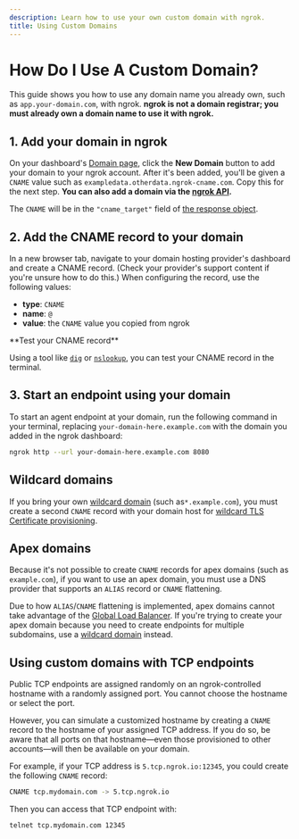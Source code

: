 ```yaml
---
description: Learn how to use your own custom domain with ngrok.
title: Using Custom Domains
---
```

# How Do I Use A Custom Domain?

This guide shows you how to use any domain name you already own, such as `app.your-domain.com`, with ngrok.
<Note>
**ngrok is not a domain registrar; you must already own a domain name to use it with ngrok.**
</Note>

## 1. Add your domain in ngrok

On your dashboard's [Domain page](https://dashboard.ngrok.com/domains), click the **New Domain** button to add your domain to your ngrok account.
After it's been added, you'll be given a `CNAME` value such as `exampledata.otherdata.ngrok-cname.com`.
Copy this for the next step.
<Info>
**You can also add a domain via the [ngrok API](/api/resources/reserved-domains/#request).**


The `CNAME` will be in the `"cname_target"` field of [the response object](/api/resources/reserved-domains/#response).
</Info>

## 2. Add the CNAME record to your domain

In a new browser tab, navigate to your domain hosting provider's dashboard and create a CNAME record.
(Check your provider's support content if you're unsure how to do this.)
When configuring the record, use the following values:

- **type**: `CNAME`
- **name**: `@`
- **value**: the `CNAME` value you copied from ngrok
<Tip>
**Test your CNAME record**


Using a tool like [`dig`](https://www.digwebinterface.com/) or [`nslookup`](https://www.nslookup.io/), you can test your CNAME record in the terminal.
</Tip>

## 3. Start an endpoint using your domain

To start an agent endpoint at your domain, run the following command in your terminal, replacing `your-domain-here.example.com` with the domain you added in the ngrok dashboard:

```bash
ngrok http --url your-domain-here.example.com 8080
```

## Wildcard domains

If you bring your own [wildcard domain](/universal-gateway/domains#wildcard-domains) (such as`*.example.com`), you must create a second `CNAME` record with your domain host for [wildcard TLS Certificate provisioning](/universal-gateway/tls-certificates/#wildcard-domains).

## Apex domains

Because it's not possible to create `CNAME` records for apex domains (such as `example.com`), if you want to use an apex domain, you must use a DNS provider that supports an `ALIAS` record or `CNAME` flattening.

Due to how `ALIAS`/`CNAME` flattening is implemented, apex domains cannot take advantage of the [Global Load Balancer](/universal-gateway/global-load-balancer/).
If you're trying to create your apex domain because you need to create endpoints for multiple subdomains, use a [wildcard domain](#wildcard-domains) instead.

## Using custom domains with TCP endpoints

Public TCP endpoints are assigned randomly on an ngrok-controlled hostname with a randomly assigned port.
You cannot choose the hostname or select the port.

However, you can simulate a customized hostname by creating a `CNAME` record to the hostname of your assigned TCP address.
If you do so, be aware that all ports on that hostname—even those provisioned to other accounts—will then be available on your domain.

For example, if your TCP address is `5.tcp.ngrok.io:12345`, you could create the following `CNAME` record:

```bash
CNAME tcp.mydomain.com -> 5.tcp.ngrok.io
```

Then you can access that TCP endpoint with:

```bash
telnet tcp.mydomain.com 12345
```
